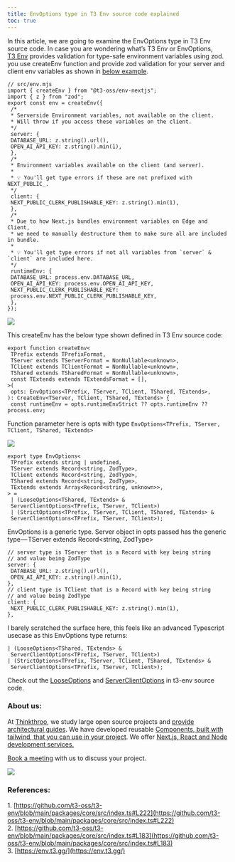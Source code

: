 ```yaml
---
title: EnvOptions type in T3 Env source code explained
toc: true
---
```


In this article, we are going to examine the EnvOptions type in T3 Env source code. In case you are wondering what’s T3 Env or EnvOptions,  
[T3 Env](https://env.t3.gg/) provides validation for type-safe environment variables using zod. you use createEnv function and provide zod validation for your server and client env variables as shown in [below example](https://github.com/t3-oss/t3-env/tree/main?tab=readme-ov-file#define-your-schema).

```plaintext
// src/env.mjs
import { createEnv } from "@t3-oss/env-nextjs";
import { z } from "zod";
export const env = createEnv({
 /*
 * Serverside Environment variables, not available on the client.
 * Will throw if you access these variables on the client.
 */
 server: {
 DATABASE_URL: z.string().url(),
 OPEN_AI_API_KEY: z.string().min(1),
 },
 /*
 * Environment variables available on the client (and server).
 *
 * 💡 You'll get type errors if these are not prefixed with NEXT_PUBLIC_.
 */
 client: {
 NEXT_PUBLIC_CLERK_PUBLISHABLE_KEY: z.string().min(1),
 },
 /*
 * Due to how Next.js bundles environment variables on Edge and Client,
 * we need to manually destructure them to make sure all are included in bundle.
 *
 * 💡 You'll get type errors if not all variables from `server` & `client` are included here.
 */
 runtimeEnv: {
 DATABASE_URL: process.env.DATABASE_URL,
 OPEN_AI_API_KEY: process.env.OPEN_AI_API_KEY,
 NEXT_PUBLIC_CLERK_PUBLISHABLE_KEY:
 process.env.NEXT_PUBLIC_CLERK_PUBLISHABLE_KEY,
 },
});
```

![](https://cdn-images-1.medium.com/max/1600/1*BI5Clc06_rBCUHB7ePscyQ.png)

This createEnv has the below type shown defined in T3 Env source code:

```plaintext
export function createEnv<
 TPrefix extends TPrefixFormat,
 TServer extends TServerFormat = NonNullable<unknown>,
 TClient extends TClientFormat = NonNullable<unknown>,
 TShared extends TSharedFormat = NonNullable<unknown>,
 const TExtends extends TExtendsFormat = [],
>(
 opts: EnvOptions<TPrefix, TServer, TClient, TShared, TExtends>,
): CreateEnv<TServer, TClient, TShared, TExtends> {
 const runtimeEnv = opts.runtimeEnvStrict ?? opts.runtimeEnv ?? process.env;
```

Function parameter here is opts with type `EnvOptions<TPrefix, TServer, TClient, TShared, TExtends>`

![](https://cdn-images-1.medium.com/max/1600/1*DSCX5g68ONas_tAXK_cP6A.png)

```plaintext
export type EnvOptions<
 TPrefix extends string | undefined,
 TServer extends Record<string, ZodType>,
 TClient extends Record<string, ZodType>,
 TShared extends Record<string, ZodType>,
 TExtends extends Array<Record<string, unknown>>,
> =
 | (LooseOptions<TShared, TExtends> &
 ServerClientOptions<TPrefix, TServer, TClient>)
 | (StrictOptions<TPrefix, TServer, TClient, TShared, TExtends> &
 ServerClientOptions<TPrefix, TServer, TClient>);
```

EnvOptions is a generic type. Server object in opts passed has the generic type — TServer extends Record&lt;string, ZodType&gt;

```plaintext
// server type is TServer that is a Record with key being string 
// and value being ZodType
server: {
 DATABASE_URL: z.string().url(),
 OPEN_AI_API_KEY: z.string().min(1),
},
// client type is TClient that is a Record with key being string 
// and value being ZodType
client: {
 NEXT_PUBLIC_CLERK_PUBLISHABLE_KEY: z.string().min(1),
},
```

I barely scratched the surface here, this feels like an advanced Typescript usecase as this EnvOptions type returns:

```plaintext
| (LooseOptions<TShared, TExtends> &
 ServerClientOptions<TPrefix, TServer, TClient>)
| (StrictOptions<TPrefix, TServer, TClient, TShared, TExtends> &
 ServerClientOptions<TPrefix, TServer, TClient>);
```

Check out the [LooseOptions](https://github.com/t3-oss/t3-env/blob/main/packages/core/src/index.ts#L82) and [ServerClientOptions](https://github.com/t3-oss/t3-env/blob/main/packages/core/src/index.ts#L96) in t3-env source code.

### About us:

At [Thinkthroo](https://thinkthroo.com/), we study large open source projects and [provide architectural guides](https://app.thinkthroo.com/architecture). We have developed reusable [Components, built with tailwind, that you can use in your project](https://thinkthroo.com/components). We offer [Next.js, React and Node development services.](https://thinkthroo.com/components)

[Book a meeting](https://cal.com/team-thinkthroo-dxiovj/consultation?date=2024-10-19&month=2024-10) with us to discuss your project.

![](https://cdn-images-1.medium.com/max/1600/0*NxFtbdT-jz_GGi2N.png)

### References:

1\. [https://github.com/t3-oss/t3-env/blob/main/packages/core/src/index.ts#L222](https://github.com/t3-oss/t3-env/blob/main/packages/core/src/index.ts#L222)  
2\. [https://github.com/t3-oss/t3-env/blob/main/packages/core/src/index.ts#L183](https://github.com/t3-oss/t3-env/blob/main/packages/core/src/index.ts#L183)  
3\. [https://env.t3.gg/](https://env.t3.gg/)